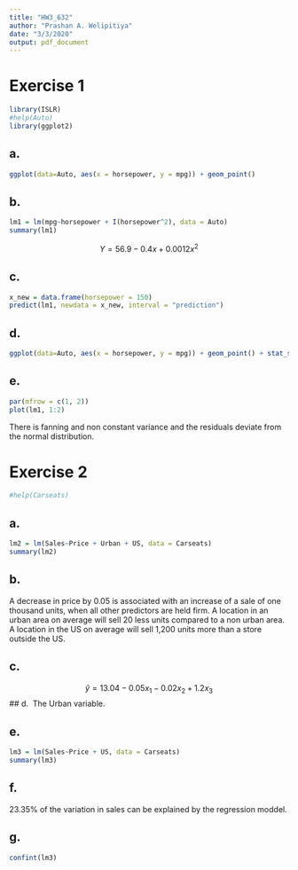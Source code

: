 ```yaml
---
title: "HW3_632"
author: "Prashan A. Welipitiya"
date: "3/3/2020"
output: pdf_document
---
```


# Exercise 1

```r
library(ISLR)
#help(Auto)
library(ggplot2)
```
## a. 
```r
ggplot(data=Auto, aes(x = horsepower, y = mpg)) + geom_point()
```

## b. 
```r
lm1 = lm(mpg~horsepower + I(horsepower^2), data = Auto)
summary(lm1)
```
$$Y = 56.9 - 0.4x + 0.0012x^2$$

## c. 
```r
x_new = data.frame(horsepower = 150)
predict(lm1, newdata = x_new, interval = "prediction")
```
## d. 
```r
ggplot(data=Auto, aes(x = horsepower, y = mpg)) + geom_point() + stat_smooth(method = 'lm', formula = y ~ poly(x,2), se = FALSE)
```

## e. 

```r
par(mfrow = c(1, 2))
plot(lm1, 1:2)
```
There is fanning and non constant variance and the residuals deviate from the normal distribution. 

# Exercise 2

```r
#help(Carseats)
```

## a. 
```r
lm2 = lm(Sales~Price + Urban + US, data = Carseats)
summary(lm2)
```
## b.

A decrease in price by 0.05 is associated with an increase of a sale of one thousand units, when all other predictors are held firm.
A location in an urban area on average will sell 20 less units compared to a non urban area. 
A location in the US on average will sell 1,200 units more than a store outside the US. 

## c. 
$$\hat{y} = 13.04 - 0.05x_1 - 0.02x_2 + 1.2x_3$$
## d. 
The Urban variable. 

## e. 
```r
lm3 = lm(Sales~Price + US, data = Carseats)
summary(lm3)
```

## f. 
23.35% of the variation in sales can be explained by the regression moddel. 

## g. 
```r
confint(lm3)
```

